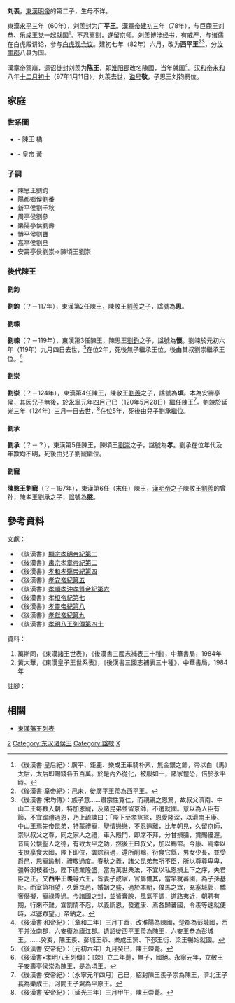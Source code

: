'''刘羡'''{{BD|1世纪||97年|1月11日|catIdx=L}}，[[東漢|東漢]][[汉明帝|明帝]]的第二子，生母不详。

東漢[[永平_(东汉)|永平]]三年（60年），刘羡封为'''广平王'''。[[漢章帝|漢章帝]][[建初_(东汉)|建初]]三年（78年），与巨鹿王刘恭、乐成王党一起就国<ref>《後漢書·皇后紀》：廣平、鉅鹿、樂成王車騎朴素，無金銀之飾，帝以白〔馬〕太后，太后即賜錢各五百萬。於是內外從化，被服如一，諸家惶恐，倍於永平時。</ref>。不忍离别，遂留京师。刘羡博涉经书，有威严，与诸儒在白虎殿讲论，参与[[白虎观会议|白虎观会议]]。建初七年（82年）六月，改为'''西平王'''<ref>《後漢書·章帝紀》：己未，徙廣平王羨為西平王。</ref><ref>《後漢書·宋均傳》：族子意……肅宗性寬仁，而親親之恩篤，故叔父濟南、中山二王每數入朝，特加恩寵，及諸昆弟並留京師，不遣就國。意以為人臣有節，不宜踰禮過恩，乃上疏諫曰：「陛下至孝烝烝，恩愛隆深，以濟南王康、中山王焉先帝昆弟，特蒙禮寵，聖情戀戀，不忍遠離，比年朝見，久留京師，崇以叔父之尊，同之家人之禮，車入殿門，即席不拜，分甘損膳，賞賜優渥。昔周公懷聖人之德，有致太平之功，然後王曰叔父，加以錫幣。今康、焉幸以支庶享食大國，陛下即位，蠲除前過，還所削黜，衍食它縣，男女少長，並受爵邑，恩寵踰制，禮敬過度。春秋之義，諸父昆弟無所不臣，所以尊尊卑卑，彊幹弱枝者也。陛下德業隆盛，當為萬世典法，不宜以私恩損上下之序，失君臣之正。又'''西平王羡'''等六王，皆妻子成家，官屬備其，當早就蕃國，為子孫基阯。而室第相望，久磐京邑，婚姻之盛，過於本朝，僕馬之眾，充塞城郭，驕奢僭擬，寵祿隆過。今諸國之封，並皆膏腴，風氣平調，道路夷近，朝聘有期，行來不難。宜割情不忍，以義斷恩，發遣康、焉各歸蕃國，令羡等速就便時，以塞眾望。」帝納之。</ref>，分[[汝南郡|汝南郡]]八县为国。

漢章帝驾崩，遗诏徙封刘羡为'''陈王'''，即[[陳郡|淮阳郡]]改名陳國，当年就国<ref>《後漢書·和帝紀》：〔章和二年〕三月丁酉，改淮陽為陳國，楚郡為彭城國，西平并汝南郡，六安復為廬江郡。遺詔徙西平王羨為陳王，六安王恭為彭城王。……癸亥，陳王羨、彭城王恭、樂成王黨、下邳王衍、梁王暢始就國。</ref>。[[汉和帝|汉和帝]][[永和_(东汉)|永和]]八年[[十二月初十|十二月初十]]（97年1月11日），刘羡去世，[[谥号|谥号]]'''敬'''，子思王刘钧嗣位。

==家庭==
===世系圖===
{{chart top|東漢陳王劉羨家族世系}}
*{{Color sample|border=Orange|white; border-width:3px}} - 陳王 橘
*{{Color sample|border=yellow|white; border-width:3px}} - 皇帝 黃
{{chart/start|align=center}}
{{chart| |AA| |AA=顯宗孝明皇帝劉莊
| boxstyle_AA=border-width:2px; border-color:yellow
}}
{{chart| | |!| |}}
{{chart|border=1| |s1| |s1=<small>二子</small>| boxstyle_s1=border-width:0px}}
{{chart| |BA| |BA='''[[劉羨_(陳王)|劉羨]]'''<br>？–96<br>{{small|廣平王<sup>1</sup><br>60-82}}<br>{{small|西平王<sup>1</sup><br>82-88}}<br>{{small|'''陳敬王'''<sup>1</sup><br>88-96}}
| boxstyle_BA=border-width:2px; border-color:orange
}}
{{chart| | |)|-|-|-|v|-|-|-|v|-|-|-|v|-|-|-|v|-|-|-|v|-|-|-|v|-|-|-|v|-|-|-|.| |}}
{{chart|border=1| |s1| |s2| |s3| |s4| |s5| |s6| |s7| |s8| | |!| | |s1=<small>子</small>| boxstyle_s1=border-width:0px|s2=<small>子</small>| boxstyle_s2=border-width:0px|s3=<small>子</small>| boxstyle_s3=border-width:0px|s4=<small>子</small>| boxstyle_s4=border-width:0px|s5=<small>子</small>| boxstyle_s5=border-width:0px|s6=<small>子</small>| boxstyle_s6=border-width:0px|s7=<small>子</small>| boxstyle_s7=border-width:0px|s8=<small>子</small>| boxstyle_s8=border-width:0px}}
{{chart| |CA| |CB| |CC| |CD| |CE| |CF| |CG| |CH| | |!| | |CA='''[[劉鈞_(陳王)|劉鈞]]'''<br>？–117<br>{{small|'''陳思王'''<sup>2</sup><br>97-117}}|CB='''[[劉崇_(陳王)|劉崇]]'''<br>？–117<br>{{small|安壽亭侯}}<br>{{small|'''陳頃王'''<sup>4</sup><br>120-124}}|CC='''[[劉番|劉番]]'''<br>？–？<br>{{small|陽都鄉侯}}|CD='''[[劉千秋|劉千秋]]'''<br>？–？<br>{{small|新平侯}}|CE='''[[劉參_(周亭侯)|劉參]]'''<br>？–？<br>{{small|周亭侯}}|CF='''[[劉壽_(樂陽亭侯)|劉壽]]'''<br>？–？<br>{{small|樂陽亭侯}}|CG='''[[劉寶_(博平侯)|劉寶]]'''<br>？–？<br>{{small|博平侯}}|CH='''[[劉旦_(高亭侯)|劉旦]]'''<br>？–？<br>{{small|高亭侯}}
| boxstyle_CA=border-width:2px; border-color:orange
| boxstyle_CB=border-width:2px; border-color:orange
}}
{{chart| | |!| | | |!| | | | | | | | | | | | | | | | | | | | | | | | | | | |!| | |}}
{{chart|border=1| |s1| |s2| | | | | | | | | | | | | | | | | | | | | | | | | |s3| |s1=<small>子</small>| boxstyle_s1=border-width:0px|s2=<small>子</small>| boxstyle_s2=border-width:0px|s3=<small>敬王孫</small>| boxstyle_s3=border-width:0px}}
{{chart| |DA| |DB| | | | | | | | | | | | | | | | | | | | | | | | | |DC| |DA='''[[劉竦_(陳王)|劉竦]]'''<br>？–119<br>{{small|'''陳懷王'''<sup>3</sup><br>118-119}}|DB='''[[劉承_(陳王)|劉承]]'''<br>？–？<br>{{small|'''陳孝王'''<sup>5</sup><br>125-？}}|DC='''[[劉安國_(耕亭侯)|劉安國]]'''<br>？–？<br>{{small|耕亭侯}}
| boxstyle_DA=border-width:2px; border-color:orange
| boxstyle_DB=border-width:2px; border-color:orange
}}
{{chart| | | | | | |!| | |}}
{{chart|border=1| | | | | |s1| |s1=<small>子</small>| boxstyle_s1=border-width:0px|s2=<small>子</small>| boxstyle_s2=border-width:0px|s3=<small>敬王孫</small>| boxstyle_s3=border-width:0px}}
{{chart| | | | | |DA| |DA='''[[劉寵_(陳王)|劉寵]]'''<br>？–197<br>{{small|'''陳愍王'''<sup>6</sup><br>？-197}}
| boxstyle_DA=border-width:2px; border-color:orange
}}
{{chart/end}}
{{chart bottom}}

===子嗣===
*陳思王劉鈞
*陽都鄉侯劉番
*新平侯劉千秋
*周亭侯劉參
*樂陽亭侯劉壽
*博平侯劉寶
*高亭侯劉旦
*安壽亭侯劉崇→陳頃王劉崇

===後代陳王===
====劉鈞====
{{main|劉鈞 (陳王)}}
'''劉鈞'''（？－117年），東漢第2任陳王，陳敬王[[劉羨_(陳王)|劉羨]]之子，諡號為'''思'''。

====劉竦====
'''劉竦'''（？－119年），東漢第3任陳王，陳思王[[劉鈞_(陳王)|劉鈞]]之子，諡號為'''懷'''。劉竦於元初六年（119年）九月四日去世，<ref>《後漢書·安帝紀》：〔元初六年〕九月癸巳，陳王竦薨。</ref>在位2年，死後無子繼承王位，後由其叔劉崇繼承王位。<ref>《後漢書•孝明八王列傳》：〔竦〕立二年薨，無子，國絕。永寧元年，立敬王子安壽亭侯崇為陳王，是為頃王。</ref>

====劉崇====
'''劉崇'''（？－124年），東漢第4任陳王，陳敬王[[劉羨_(陳王)|劉羨]]之子，諡號為'''頃'''。本為安壽亭侯，其因兄子無後，於[[永宁_(东汉)|永寧]]元年四月己巳（120年5月28日）繼任陳王<ref>《後漢書·安帝紀》：〔永寧元年四月〕己巳，紹封陳王羨子崇為陳王，濟北王子萇為樂成王，河間王子翼為平原王。</ref>。劉竦於延光三年（124年）三月一日去世，<ref>《後漢書·安帝紀》：〔延光三年〕三月甲午，陳王崇薨。</ref>在位5年，死後由兒子劉承繼位。

====劉承====
'''劉承'''（？－？），東漢第5任陳王，陳頃王[[劉崇_(陳王)|劉崇]]之子，諡號為'''孝'''。劉承在位年代及年數均不明，死後由兒子劉寵繼位。

====劉寵====
{{main|劉寵 (陳王)}}
'''陳愍王劉寵'''（？－197年），東漢第6任（末任）陳王，[[漢明帝|漢明帝]]之子陳敬王[[劉羨_(陳王)|劉羨]]的曾孙，陳孝王[[刘承_(陈王)|劉承]]之子，諡號為'''愍'''。

==參考資料==
;文獻：
{{ReflistH}}
*《後漢書》[[s:後漢書/卷2|顯宗孝明帝紀第二]]
*《後漢書》[[s:後漢書/卷3|肅宗孝章帝紀第二]]
*《後漢書》[[s:後漢書/卷4|孝和孝殤帝紀第四]]
*《後漢書》[[s:後漢書/卷5|孝安帝紀第五]]
*《後漢書》[[s:後漢書/卷6|孝順孝沖孝質帝紀第六]]
*《後漢書》[[s:後漢書/卷7|孝桓帝紀第七]]
*《後漢書》[[s:後漢書/卷8|孝靈帝紀第八]]
*《後漢書》[[s:後漢書/卷9|孝獻帝紀第九]]
*《後漢書》[[s:後漢書/卷50|孝明八王列傳第四十]]
{{ReflistF}}
;資料：
{{ReflistH}}
#萬斯同，《東漢諸王世表》，《後漢書三國志補表三十種》，中華書局，1984年
#黃大華，《東漢皇子王世系表》，《後漢書三國志補表三十種》，中華書局，1984年
{{ReflistF}}
;註腳：
{{Reflist|2}}

==相關==
*[[東漢藩王列表|東漢藩王列表]]

{{start box}}
{{s-before|無}}
{{s-title|[[東漢|東漢]][[广平王|广平王]]|60年－82年在位}}
{{s-after|無}}
{{s-before|無}}
{{s-title|[[東漢|東漢]][[西平王|西平王]]|82年－88年在位}}
{{s-after|無}}
{{s-before|無}}
{{s-title|[[東漢|東漢]][[陈王|陈王]]|88年－96年在位}}
{{s-after|思王[[劉鈞_(陳王)|劉鈞]]}}
{{end box}}

{{漢朝淮陽國與陳國}}

[[Category:汉明帝皇子|2]]
[[Category:东汉诸侯王|Category:东汉诸侯王]]
[[Category:諡敬|Category:諡敬]]
[[Category:刘姓|X]]
